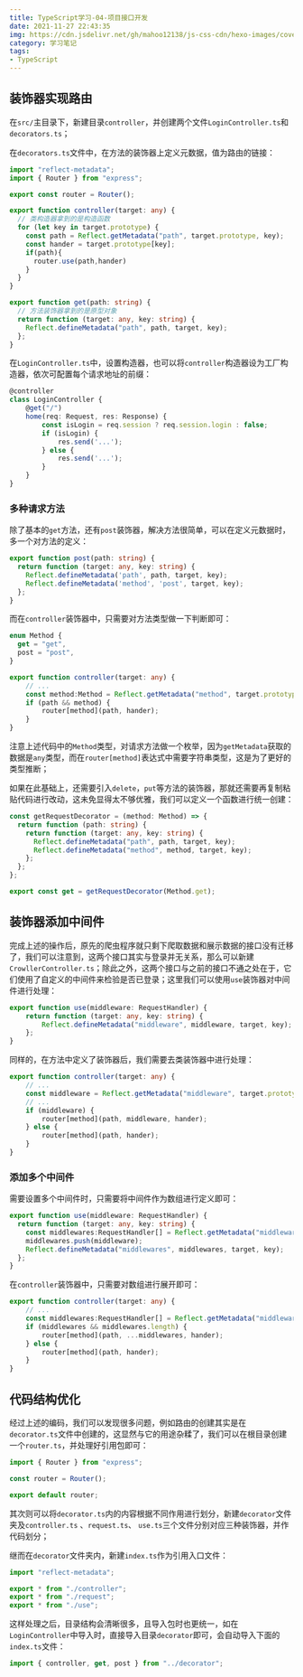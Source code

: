 ```yaml
---
title: TypeScript学习-04-项目接口开发
date: 2021-11-27 22:43:35
img: https://cdn.jsdelivr.net/gh/mahoo12138/js-css-cdn/hexo-images/cover/typescript.jpg
category: 学习笔记
tags:
- TypeScript
---
```


## 装饰器实现路由

在`src/`主目录下，新建目录`controller`，并创建两个文件`LoginController.ts`和`decorators.ts`；

在`decorators.ts`文件中，在方法的装饰器上定义元数据，值为路由的链接：

```typescript
import "reflect-metadata";
import { Router } from "express";

export const router = Router();

export function controller(target: any) {
  // 类构造器拿到的是构造函数
  for (let key in target.prototype) {
    const path = Reflect.getMetadata("path", target.prototype, key);
    const hander = target.prototype[key];
    if(path){
      router.use(path,hander)
    }
  }
}

export function get(path: string) {
  // 方法装饰器拿到的是原型对象
  return function (target: any, key: string) {
    Reflect.defineMetadata("path", path, target, key);
  };
}
```

在`LoginController.ts`中，设置构造器，也可以将`controller`构造器设为工厂构造器，依次可配置每个请求地址的前缀：

```typescript
@controller
class LoginController {
    @get("/")
    home(req: Request, res: Response) {
        const isLogin = req.session ? req.session.login : false;
        if (isLogin) {
            res.send('...');
        } else {
            res.send('...');
        }
    }
}
```

###  多种请求方法

除了基本的`get`方法，还有`post`装饰器，解决方法很简单，可以在定义元数据时，多一个对方法的定义：

```typescript
export function post(path: string) {
  return function (target: any, key: string) {
    Reflect.defineMetadata('path', path, target, key);
    Reflect.defineMetadata('method', 'post', target, key);
  };
}
```

而在`controller`装饰器中，只需要对方法类型做一下判断即可：

```typescript
enum Method {
  get = "get",
  post = "post",
}

export function controller(target: any) {
    // ...
    const method:Method = Reflect.getMetadata("method", target.prototype, key);
    if (path && method) {
        router[method](path, hander);
    }
}
```

注意上述代码中的`Method`类型，对请求方法做一个枚举，因为`getMetadata`获取的数据是`any`类型，而在`router[method]`表达式中需要字符串类型，这是为了更好的类型推断； 

如果在此基础上，还需要引入`delete`，`put`等方法的装饰器，那就还需要再复制粘贴代码进行改动，这未免显得太不够优雅，我们可以定义一个函数进行统一创建：

```typescript
const getRequestDecorator = (method: Method) => {
  return function (path: string) {
    return function (target: any, key: string) {
      Reflect.defineMetadata("path", path, target, key);
      Reflect.defineMetadata("method", method, target, key);
    };
  };
};

export const get = getRequestDecorator(Method.get);
```

## 装饰器添加中间件

完成上述的操作后，原先的爬虫程序就只剩下爬取数据和展示数据的接口没有迁移了，我们可以注意到，这两个接口其实与登录并无关系，那么可以新建`CrowllerController.ts`；除此之外，这两个接口与之前的接口不通之处在于，它们使用了自定义的中间件来检验是否已登录；这里我们可以使用`use`装饰器对中间件进行处理：

```typescript
export function use(middleware: RequestHandler) {
    return function (target: any, key: string) {
        Reflect.defineMetadata("middleware", middleware, target, key);
    };
}
```

同样的，在方法中定义了装饰器后，我们需要去类装饰器中进行处理：

```typescript
export function controller(target: any) {
    // ...
    const middleware = Reflect.getMetadata("middleware", target.prototype, key);
	// ...
    if (middleware) {
        router[method](path, middleware, hander);
    } else {
        router[method](path, hander);
    }
}
```

### 添加多个中间件

需要设置多个中间件时，只需要将中间件作为数组进行定义即可：

```typescript
export function use(middleware: RequestHandler) {
  return function (target: any, key: string) {
    const middlewares:RequestHandler[] = Reflect.getMetadata("middlewares",target, key) || [];
    middlewares.push(middleware);
    Reflect.defineMetadata("middlewares", middlewares, target, key);
  };
}
```

在`controller`装饰器中，只需要对数组进行展开即可：

```typescript
export function controller(target: any) {
    // ...
    const middlewares:RequestHandler[] = Reflect.getMetadata("middlewares", target.prototype, key);
    if (middlewares && middlewares.length) {
        router[method](path, ...middlewares, hander);
    } else {
        router[method](path, hander);
    }
}
```



## 代码结构优化 

经过上述的编码，我们可以发现很多问题，例如路由的创建其实是在`decorator.ts`文件中创建的，这显然与它的用途杂糅了，我们可以在根目录创建一个`router.ts`，并处理好引用包即可：

```typescript
import { Router } from "express";

const router = Router();

export default router;
```

其次则可以将`decorator.ts`内的内容根据不同作用进行划分，新建`decorator`文件夹及`controller.ts` 、`request.ts`、 `use.ts`三个文件分别对应三种装饰器，并作代码划分；

继而在`decorator`文件夹内，新建`index.ts`作为引用入口文件：

```typescript
import "reflect-metadata";

export * from "./controller";
export * from "./request";
export * from "./use";
```

这样处理之后，目录结构会清晰很多，且导入包时也更统一，如在`LoginController`中导入时，直接导入目录`decorator`即可，会自动导入下面的`index.ts`文件：

```typescript
import { controller, get, post } from "../decorator";
```

